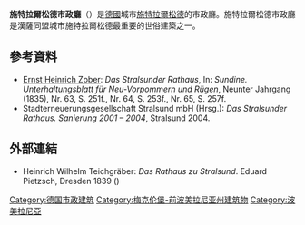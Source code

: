 '''施特拉爾松德市政廳'''（{{lang-de|Stralsunder Rathaus}}）是[[德國|德國]]城市[[施特拉爾松德|施特拉爾松德]]的市政廳。施特拉爾松德市政廳是漢薩同盟城市施特拉爾松德最重要的世俗建築之一。
==參考資料==
* [[Ernst_Heinrich_Zober|Ernst Heinrich Zober]]: ''Das Stralsunder Rathaus'', In: ''Sundine. Unterhaltungsblatt für Neu-Vorpommern und Rügen'', Neunter Jahrgang (1835), Nr. 63, S. 251f., Nr. 64, S. 253f., Nr. 65, S. 257f.
* Stadterneuerungsgesellschaft Stralsund mbH (Hrsg.): ''Das Stralsunder Rathaus. Sanierung 2001 – 2004'', Stralsund 2004.
== 外部連結 ==
{{Commonscat|Rathaus, Stralsund}}
* Heinrich Wilhelm Teichgräber: ''Das Rathaus zu Stralsund''. Eduard Pietzsch, Dresden 1839 ({{ULBDD|urn:nbn:de:hbz:061:1-140798}})

[[Category:德国市政建筑|Category:德国市政建筑]]
[[Category:梅克伦堡-前波美拉尼亚州建筑物|Category:梅克伦堡-前波美拉尼亚州建筑物]]
[[Category:波美拉尼亞|Category:波美拉尼亞]]